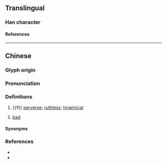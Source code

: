 {{character info}}
==Translingual==

===Han character===
{{Han char|rn=61|rad=心|as=06|sn=9|four=94090|canj=POD|ids=⿰忄休}}

====References====
{{Han ref|kx=0384.220|dkj=10564|dj=0715.050|hdz=42296.060|uh=6058}}

----

==Chinese==
{{zh-forms}}

===Glyph origin===
{{Han etym}}

===Pronunciation===
{{zh-pron
|m=qiū
|c=jau1,cau4
|w=1qieu
|mc=y
|oc=y
|cat=a
}}

===Definitions===
{{zh-hanzi}}

# {{‡}} [[perverse]]; [[ruthless]]; [[tyrannical]]
# {{lb|zh|Wu}} [[bad]]

====Synonyms====
{{zh-dial|壞}}

===References===
* {{R:yue:Jyutping Database}}
* {{R:yue:Multi-function Chinese Character Database}}